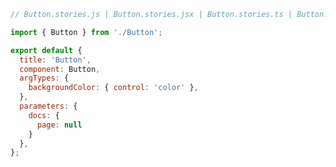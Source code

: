 ```js
// Button.stories.js | Button.stories.jsx | Button.stories.ts | Button.stories.tsx

import { Button } from './Button';

export default {
  title: 'Button',
  component: Button,
  argTypes: {
    backgroundColor: { control: 'color' },
  },
  parameters: { 
    docs: { 
      page: null 
    } 
  },
};
```